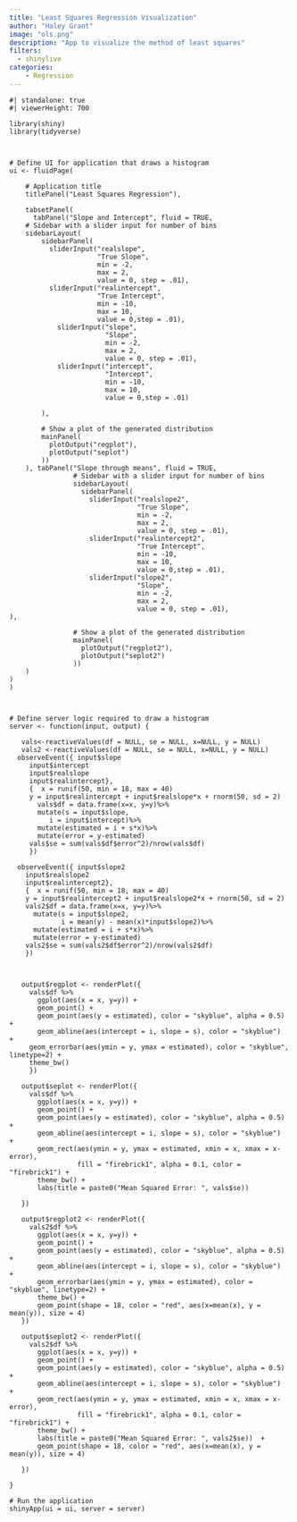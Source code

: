 ```yaml
---
title: "Least Squares Regression Visualization"
author: "Haley Grant"
image: "ols.png"
description: "App to visualize the method of least squares"
filters: 
  - shinylive
categories:
    - Regression
---
```


```shinylive-r
#| standalone: true
#| viewerHeight: 700

library(shiny)
library(tidyverse)



# Define UI for application that draws a histogram
ui <- fluidPage(

    # Application title
    titlePanel("Least Squares Regression"),

    tabsetPanel(
      tabPanel("Slope and Intercept", fluid = TRUE,
    # Sidebar with a slider input for number of bins 
    sidebarLayout(
        sidebarPanel(
          sliderInput("realslope",
                      "True Slope",
                      min = -2,
                      max = 2,
                      value = 0, step = .01),
          sliderInput("realintercept",
                      "True Intercept",
                      min = -10,
                      max = 10,
                      value = 0,step = .01),
            sliderInput("slope",
                        "Slope",
                        min = -2,
                        max = 2,
                        value = 0, step = .01),
            sliderInput("intercept",
                        "Intercept",
                        min = -10,
                        max = 10,
                        value = 0,step = .01)
            
        ),

        # Show a plot of the generated distribution
        mainPanel(
          plotOutput("regplot"),
          plotOutput("seplot")
        ))
    ), tabPanel("Slope through means", fluid = TRUE,
                # Sidebar with a slider input for number of bins 
                sidebarLayout(
                  sidebarPanel(
                    sliderInput("realslope2",
                                "True Slope",
                                min = -2,
                                max = 2,
                                value = 0, step = .01),
                    sliderInput("realintercept2",
                                "True Intercept",
                                min = -10,
                                max = 10,
                                value = 0,step = .01),
                    sliderInput("slope2",
                                "Slope",
                                min = -2,
                                max = 2,
                                value = 0, step = .01),
),
                
                # Show a plot of the generated distribution
                mainPanel(
                  plotOutput("regplot2"),
                  plotOutput("seplot2")
                ))
    )
)
)



# Define server logic required to draw a histogram
server <- function(input, output) {

   vals<-reactiveValues(df = NULL, se = NULL, x=NULL, y = NULL)
   vals2 <-reactiveValues(df = NULL, se = NULL, x=NULL, y = NULL)
  observeEvent({ input$slope
     input$intercept
     input$realslope
     input$realintercept},
     {  x = runif(50, min = 18, max = 40)
     y = input$realintercept + input$realslope*x + rnorm(50, sd = 2)
       vals$df = data.frame(x=x, y=y)%>% 
       mutate(s = input$slope,
          i = input$intercept)%>%
       mutate(estimated = i + s*x)%>%
       mutate(error = y-estimated)
     vals$se = sum(vals$df$error^2)/nrow(vals$df)
     })
   
  observeEvent({ input$slope2
    input$realslope2
    input$realintercept2},
    {  x = runif(50, min = 18, max = 40)
    y = input$realintercept2 + input$realslope2*x + rnorm(50, sd = 2)
    vals2$df = data.frame(x=x, y=y)%>% 
      mutate(s = input$slope2,
             i = mean(y) - mean(x)*input$slope2)%>%
      mutate(estimated = i + s*x)%>%
      mutate(error = y-estimated)
    vals2$se = sum(vals2$df$error^2)/nrow(vals2$df)
    })
  
  
   
   output$regplot <- renderPlot({
     vals$df %>%
       ggplot(aes(x = x, y=y)) + 
       geom_point() +
       geom_point(aes(y = estimated), color = "skyblue", alpha = 0.5) +
       geom_abline(aes(intercept = i, slope = s), color = "skyblue")  +
     geom_errorbar(aes(ymin = y, ymax = estimated), color = "skyblue", linetype=2) + 
     theme_bw()
     })
   
   output$seplot <- renderPlot({
     vals$df %>%
       ggplot(aes(x = x, y=y)) + 
       geom_point() +
       geom_point(aes(y = estimated), color = "skyblue", alpha = 0.5) +
       geom_abline(aes(intercept = i, slope = s), color = "skyblue")  +
       geom_rect(aes(ymin = y, ymax = estimated, xmin = x, xmax = x-error), 
                 fill = "firebrick1", alpha = 0.1, color = "firebrick1") + 
       theme_bw() + 
       labs(title = paste0("Mean Squared Error: ", vals$se)) 

   })
   
   output$regplot2 <- renderPlot({
     vals2$df %>%
       ggplot(aes(x = x, y=y)) + 
       geom_point() +
       geom_point(aes(y = estimated), color = "skyblue", alpha = 0.5) +
       geom_abline(aes(intercept = i, slope = s), color = "skyblue")  +
       geom_errorbar(aes(ymin = y, ymax = estimated), color = "skyblue", linetype=2) + 
       theme_bw() + 
       geom_point(shape = 18, color = "red", aes(x=mean(x), y = mean(y)), size = 4) 
   })
   
   output$seplot2 <- renderPlot({
     vals2$df %>%
       ggplot(aes(x = x, y=y)) + 
       geom_point() +
       geom_point(aes(y = estimated), color = "skyblue", alpha = 0.5) +
       geom_abline(aes(intercept = i, slope = s), color = "skyblue")  +
       geom_rect(aes(ymin = y, ymax = estimated, xmin = x, xmax = x-error), 
                 fill = "firebrick1", alpha = 0.1, color = "firebrick1") + 
       theme_bw() + 
       labs(title = paste0("Mean Squared Error: ", vals2$se))  + 
       geom_point(shape = 18, color = "red", aes(x=mean(x), y = mean(y)), size = 4)
     
   })

}

# Run the application 
shinyApp(ui = ui, server = server)


```
